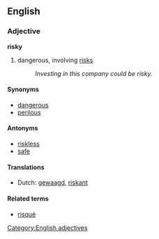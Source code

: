 ==English==
===Adjective===
'''risky'''
#dangerous, involving [[risk]]s
#:''Investing in this company could be risky.''

====Synonyms====
*[[dangerous]]
*[[perilous]]

====Antonyms====
*[[riskless]]
*[[safe]]

====Translations====
*Dutch: [[gewaagd]], [[riskant]]

====Related terms====
*[[risqué]]

[[Category:English adjectives]]